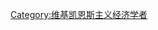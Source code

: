 {{Userbox
  |border-c = #8A4117
  |border-s = 1
  |id-c     = #FFFFFF
  |info-c   = #E56717
  |info-s   = 9
  |info-fc  = #FFFFFF
  |id       = [[File:Hilbert3d-step4.png|45px]]
  |info     = 這個用戶赞成[[凯恩斯主义|<span style="color:white;">'''凯恩斯主义经济学'''</span>]]。
}}

[[Category:维基凯恩斯主义经济学者]]